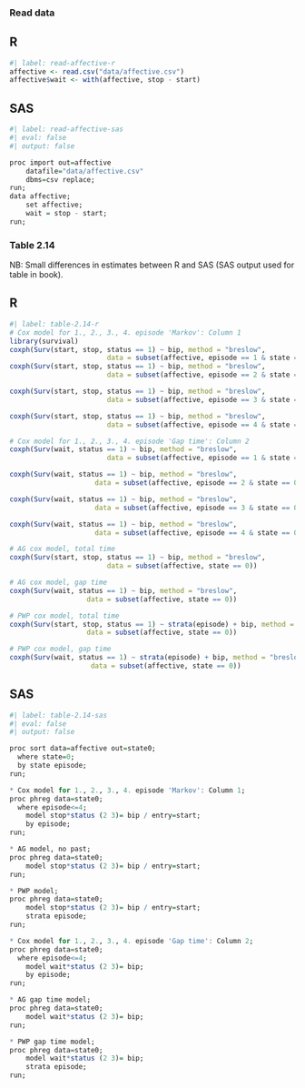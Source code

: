 ### Read data

::: {.panel-tabset}

## R

```r
#| label: read-affective-r
affective <- read.csv("data/affective.csv")
affective$wait <- with(affective, stop - start)
```
## SAS
```r
#| label: read-affective-sas
#| eval: false 
#| output: false

proc import out=affective
	datafile="data/affective.csv"
	dbms=csv replace;
run;
data affective; 
	set affective; 
	wait = stop - start; 
run; 
```
:::

### Table 2.14

NB: Small differences in estimates between R and SAS (SAS output used for table in book).

::: {.panel-tabset}

## R

```r
#| label: table-2.14-r
# Cox model for 1., 2., 3., 4. episode 'Markov': Column 1
library(survival)
coxph(Surv(start, stop, status == 1) ~ bip, method = "breslow",
                        data = subset(affective, episode == 1 & state == 0))
coxph(Surv(start, stop, status == 1) ~ bip, method = "breslow",
                        data = subset(affective, episode == 2 & state == 0))

coxph(Surv(start, stop, status == 1) ~ bip, method = "breslow",
                        data = subset(affective, episode == 3 & state == 0)) 

coxph(Surv(start, stop, status == 1) ~ bip, method = "breslow",
                        data = subset(affective, episode == 4 & state == 0)) 

# Cox model for 1., 2., 3., 4. episode 'Gap time': Column 2
coxph(Surv(wait, status == 1) ~ bip, method = "breslow",
                        data = subset(affective, episode == 1 & state == 0)) 

coxph(Surv(wait, status == 1) ~ bip, method = "breslow",
                     data = subset(affective, episode == 2 & state == 0))

coxph(Surv(wait, status == 1) ~ bip, method = "breslow",
                     data = subset(affective, episode == 3 & state == 0)) 

coxph(Surv(wait, status == 1) ~ bip, method = "breslow",
                     data = subset(affective, episode == 4 & state == 0)) 

# AG cox model, total time
coxph(Surv(start, stop, status == 1) ~ bip, method = "breslow",
                        data = subset(affective, state == 0))

# AG cox model, gap time
coxph(Surv(wait, status == 1) ~ bip, method = "breslow",
                   data = subset(affective, state == 0))

# PWP cox model, total time
coxph(Surv(start, stop, status == 1) ~ strata(episode) + bip, method = "breslow",
                   data = subset(affective, state == 0)) 

# PWP cox model, gap time
coxph(Surv(wait, status == 1) ~ strata(episode) + bip, method = "breslow", 
                    data = subset(affective, state == 0)) 
```

## SAS
```r
#| label: table-2.14-sas
#| eval: false 
#| output: false

proc sort data=affective out=state0;
  where state=0;
  by state episode;
run;

* Cox model for 1., 2., 3., 4. episode 'Markov': Column 1; 
proc phreg data=state0;
  where episode<=4;
	model stop*status (2 3)= bip / entry=start;
	by episode;
run;

* AG model, no past; 
proc phreg data=state0;
	model stop*status (2 3)= bip / entry=start;
run;

* PWP model; 
proc phreg data=state0;	
	model stop*status (2 3)= bip / entry=start;
	strata episode;
run; 

* Cox model for 1., 2., 3., 4. episode 'Gap time': Column 2; 
proc phreg data=state0;
  where episode<=4;
	model wait*status (2 3)= bip;
	by episode;
run;

* AG gap time model; 
proc phreg data=state0;
	model wait*status (2 3)= bip;
run;

* PWP gap time model; 
proc phreg data=state0;
	model wait*status (2 3)= bip;
	strata episode;
run;
```
:::

